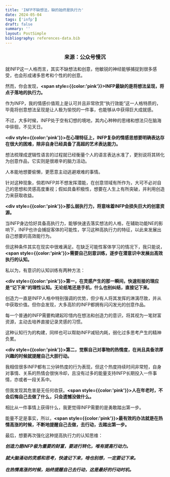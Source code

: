 ```yaml
---
title: 'INFP不缺想法，缺的始终是执行力'
date: 2024-05-04
tags: ['infp']
draft: false
summary: ''
layout: PostSimple
bibliography: references-data.bib
---
```

### <center>来源：公众号慢沉</center>

就INFP这一人格而言，其实不缺想法和创意，他敏锐的神经能够捕捉到很多感受，也会形成诸多思考和个性的的创意。

然而，你会发现，<strong><span style={{color:'pink'}}>INFP最缺的是将想法呈现，将点子落地的执行力。</span></strong>

作为INFP，我的情感价值观上是认可并且非常欣赏“执行效能”这一人格特质的，毕竟将创意想法呈现是让人极为愉悦的一件事，也能够从中获得巨大成就感。

不过，大多时候，INFP处于空有幻想的境地，其内心种种的思绪和想法只在脑海中徘徊，不见天日。

<strong><div style={{color:'pink'}}>在心理特征上，INFP复杂的情感思想要明确表达存在很大的困难，除非自身已经具备了高超的艺术表达能力。</div></strong>

想法梳理成逻辑性语言的过程就已经衡量个人的语言表达水准了，更别说将其转化为创意作品，它实则是很艰辛的脑力活动。

人本能地想要偷懒，更愿意主动逃避艰难的事情。

针对这种现象，倘若INFP并不想发挥潜能，在创意领域有所作为，大可不必对自己的思想和灵感高度重视；假如具备积极性，想要在人生上有所突破，并利用创造力来获取收益。

<strong><div style={{color:'pink'}}>那么弱执行力，将意味着INFP会损失巨大的创意资源。</div></strong>

当INFP身边恰好具备高执行力，能够快速去落实想法的人格，在辅助功能NE的影响下，INFP也许会捕捉客体的可能性，学习这种高执行力的特征，以此来发展出自己想要的高效能行为。

但这种条件其实在现实中很难满足。在缺乏可能性客体学习的情况下，我只能说，<strong><span style={{color:'pink'}}>需要自己刻意训练，逐步在潜意识中发展出高效执行的认知。</span></strong>

私以为，有意识的认知训练有两种方法：

<strong><div style={{color:'pink'}}>第一，在灵感产生的那一瞬间，快速衔接的理应是“记下来”的理性认知。无论纸笔还是手机，什么也别纠结，直接记下来。</div></strong>

创造力一直是INFP人格中特别强调的优势，但少有人将其发挥的淋漓尽致，并从中获取价值。但你会发现，大多高阶的INFP都拥有闪闪发光的创意作品。

每一个普通的INFP需要构建起珍惜内在想法和创造力的意识，将其视为一笔财富资源，主动去培养直接记录灵感的习惯。

这种认知行为的构建，同样也可以帮助INFP减轻内耗，弱化过多思考产生的精神负累。

<strong><div style={{color:'pink'}}>第二，觉察自己对事物的热情度，在尚且具备浓厚兴趣的时候就提醒自己大胆行动。</div></strong>

我相信很多INFP都有三分钟热度的行为表现，但这个热度持续时间非常短，自身对事情、关系的热情会很快冷却，且没有过多的能量支持INFP长期投入一件事情，亦或者一段关系中。

但我发现其危害是无任何收获。<strong><span style={{color:'pink'}}>人在年老时，不会后悔自己去做了什么，只会遗憾没做什么。</span></strong>

相比从一件事情上获得什么，我更觉得INFP需要的是勇敢踏出第一步。

能量不足是事实，所以，<strong><span style={{color:'pink'}}>最有效的办法就是在热情高涨的时候，不断地提醒自己去做，去行动，去踏出第一步。</span></strong>

最后，想要再次强化这种提高执行力的认知思维：

<div><strong><em>创造力是INFP极为重要的财富，要进行转化，唯有提高行动力。</em></strong></div><br/>
<div><strong><em>就大脑涌动的灵感和思考，快速记下来，啥也别想，一定要记下来。</em></strong></div><br/>
<strong><em>在热情高涨的时候，始终提醒自己去行动，这是最好的行动时机。</em></strong>